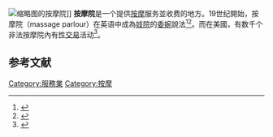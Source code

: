 [[File:Taboo_restaurant_phnom_penh_01032011075.jpg|缩略图]]的按摩院]]
'''按摩院'''是一个提供[[按摩|按摩]]服务並收费的地方。19世纪開始，按摩院（massage parlour）在英语中成為[[妓院|妓院]]的[[委婉|委婉]]說法<ref>{{Cite web|title=Massage parlour definition and meaning|url=https://www.collinsdictionary.com/dictionary/english/massage-parlour|access-date=2021-10-07|publisher=Collins English Dictionary|language=en|quote=1. a business providing massage services; 2. (euphemistic) a brothel|archive-date=2015-09-19|archive-url=https://web.archive.org/web/20150919081432/http://www.collinsdictionary.com/dictionary/english/massage-parlour|dead-url=no}}</ref><ref>{{Cite book|url=http://site.ebrary.com/id/10515975|publisher=Churchill Livingstone/ Elsevier|date=2010|location=Sydney, Australia|isbn=978-0-7295-7869-1|oclc=769190438|language=en|first=Lisa|last=Casanelia|first2=David|last2=Stelfox|title=Foundations of massage}}</ref>。而在美國，有数千个非法按摩院內有[[性交易|性交易]]活动<ref>{{Cite web|title=按摩院里的女性，被边缘化的亚裔|url=https://cn.nytimes.com/opinion/20210323/atlanta-shooting-asian-massage/|access-date=2021-10-07|date=2021-03-23|last=Ko|first=Claudine|work=纽约时报中文网|language=zh-hans|archive-date=2021-10-22|archive-url=https://web.archive.org/web/20211022144808/https://cn.nytimes.com/opinion/20210323/atlanta-shooting-asian-massage/|dead-url=no}}</ref>。

==参考文献==
{{reflist}}

[[Category:服務業|Category:服務業]]
[[Category:按摩|Category:按摩]]